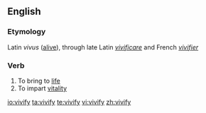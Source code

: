 ==English==
===Etymology===
Latin ''vivus'' ([[alive]]), through late Latin ''[[vivificare]]'' and French ''[[vivifier]]''

===Verb===
{{en-verb|vivifies|vivifying|vivified|vivified}}
#To bring to [[life]]
#To impart [[vitality]]

[[io:vivify]]
[[ta:vivify]]
[[te:vivify]]
[[vi:vivify]]
[[zh:vivify]]
